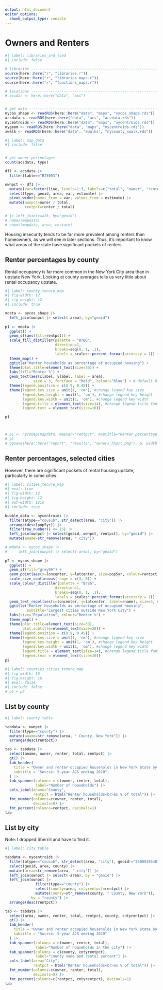 ```yaml
---
output: html_document
editor_options: 
  chunk_output_type: console
---
```

# Owners and Renters

<!-- #| echo: false -->
<!-- #| message: false -->
<!-- #| warning: false -->
<!-- #| note: false -->

```r
#| label: libraries_and_load
#| include: false

# libraries ---------------------------------------------------------------
source(here::here("r", "libraries.r"))
source(here::here("r", "libraries_maps.r"))
source(here::here("r", "functions_maps.r"))

# locations --------------------------------------------------------------
# acsdir <- here::here("data", "acs")


# get data ----------------------------------------------------------------
nycos_shape <- readRDS(here::here("data", "maps", "nycos_shape.rds"))
acsdata <- readRDS(here::here("data", "acs", "acsdata.rds"))
nycentroids <- readRDS(here::here("data", "maps", "nycentroids.rds"))
nygeom <- readRDS(here::here("data", "maps", "nycentroids.rds"))
xwalk <- readRDS(here::here("data", "xwalks", "nycounty_xwalk.rds"))

```


```r
#| label: map_data
#| include: false


# get owner percentages ----------------------------------------
count(acsdata, type)

df1 <- acsdata |> 
  filter(table=="B25003")

ownpct <- df1 |> 
  mutate(var=factor(line, levels=1:3, labels=c("total", "owner", "renter"))) |> 
  select(type, geoid, area, var, estimate) |> 
  pivot_wider(names_from = var, values_from = estimate) |> 
  mutate(ownpct=owner / total,
         rentpct=renter / total)

# |> left_join(xwalk, by="geoid")
# names(mapdata)
# count(mapdata, area, costate)

```


Housing insecurity tends to be far more prevalent among renters than homeowners, as we will see in later sections. Thus, it's important to know what areas of the state have significant pockets of renters.


## Renter percentages by county

Rental occupancy is far more common in the New York City area than in upstate New York. Looking at county averages tells us very little about rental occupancy upstate.


```r
#| label: county_tenure_map
#| fig-width: 12
#| fig-height: 12
#| include: true

mdata <- nycos_shape |>
  left_join(ownpct |> select(-area), by="geoid")
  
p1 <- mdata |> 
  ggplot() +
  geom_sf(aes(fill=rentpct)) +
  scale_fill_distiller(palette = "BrBG", 
                       direction=1, 
                       breaks=seq(0, 1, .1), 
                       labels = scales::percent_format(accuracy = 1)) +
  theme_map() + 
  ggtitle("Renter households as percentage of occupied housing") + 
  theme(plot.title=element_text(size=30)) +
  labs(fill="Renter %") +
  geom_text(aes(xlabel, ylabel, label = area), 
             size = 3, fontface = "bold", colour="blue") + # default 0.25
  theme(legend.position = c(0.9, 0.45)) +
  theme(legend.key.size = unit(1, 'cm'), #change legend key size
        legend.key.height = unit(1, 'cm'), #change legend key height
        legend.key.width = unit(1, 'cm'), #change legend key width
        legend.title = element_text(size=14), #change legend title font size
        legend.text = element_text(size=10))

p1



# p1 <- nycomap(mapdata, mapvar="rentpct", maptitle="Renter percentage by county", direction = 1)
# p1
# ggsave(here::here("report", "results", "owners_hhpct.png"), p, width = 10, height = 6, scale=1.5)

```


## Renter percentages, selected cities

However, there are significant pockets of rental housing upstate, particularly in some cities.

```r
#| label: cities_tenure_map
#| eval: true
#| fig-width: 12
#| fig-height: 12
#| out-width: 12in
#| include: true

bubble_data <- nycentroids |> 
  filter(atype=="cousub", str_detect(area, "city")) |> 
  arrange(desc(pop5yr)) |> 
  filter(row_number() <= 15) |> 
  left_join(ownpct |> select(geoid, ownpct, rentpct), by="geoid") |> 
  mutate(aname=str_remove(area, " city"))

# mdata <- nycos_shape |>
#     left_join(ownpct |> select(-area), by="geoid")
  
p2 <- nycos_shape |> 
  ggplot() +
  geom_sf(fill="grey99") +
  geom_point(aes(x=loncenter, y=latcenter, size=pop5yr, colour=rentpct), alpha=0.5, stroke=FALSE, data=bubble_data) +
  scale_size_continuous(range = c(3, 8)) +
  scale_colour_distiller(palette = "BrBG", 
                       direction=1, 
                       breaks=seq(0, 1, .1), 
                       labels = scales::percent_format(accuracy = 1)) +
  geom_text_repel(aes(x=loncenter, y=latcenter, label=aname), size=4, data=bubble_data) + 
  ggtitle("Renter households as percentage of occupied housing",
          subtitle="Largest cities outside New York City") + 
  labs(size="Population", colour="Renter %") +
  theme_map() +
  theme(plot.title=element_text(size=30),
        plot.subtitle=element_text(size=20)) +
  theme(legend.position = c(0.9, 0.45)) +
  theme(legend.key.size = unit(1, 'cm'), #change legend key size
        legend.key.height = unit(1, 'cm'), #change legend key height
        legend.key.width = unit(1, 'cm'), #change legend key width
        legend.title = element_text(size=14), #change legend title font size
        legend.text = element_text(size=10))
p2 

```


```r
#| label: counties_cities_tenure_map
#| fig-width: 16
#| fig-height: 16
#| eval: false
#| include: false
# p1 + p2

```


## List by county

```r
#| label: county_table

tabdata <- ownpct |> 
  filter(type=="county") |> 
  mutate(aname=str_remove(area, " County, New York")) |> 
  arrange(desc(rentpct))

tab <- tabdata |> 
  select(aname, owner, renter, total, rentpct) |> 
  gt() |> 
  tab_header(
    title = "Owner and renter occupied households in New York State by county",
    subtitle = "Source: 5-year ACS ending 2020"
  ) |> 
  tab_spanner(columns = c(owner, renter, total),
              label="Number of households") |> 
  cols_label(aname="County",
             rentpct = html("Renter households<br>as % of total")) |> 
  fmt_number(columns=c(owner, renter, total),
             decimals=0) |> 
  fmt_percent(columns=rentpct, decimals=1)
tab  

```


## List by city

Note: I dropped Sherrill and have to find it.

```r
#| label: city_table

tabdata <- nycentroids |> 
  filter(atype=="cousub", str_detect(area, "city"), geoid!="3609928640") |> # drop Geneva in Fulton
  select(geoid, area, county) |> 
  mutate(area=str_remove(area, " city")) |> 
  left_join(ownpct |> select(-area), by = "geoid") |> 
  left_join(ownpct |> 
              filter(type=="county") |> 
              select(county=area, cntyrentpct=rentpct) |> 
              mutate(county=str_remove(county, " County, New York")),
            by = "county") |> 
  arrange(desc(rentpct))

tab <- tabdata |> 
  select(area, owner, renter, total, rentpct, county, cntyrentpct) |> 
  gt() |> 
  tab_header(
    title = "Owner and renter occupied households in New York State by city (outside NYC)",
    subtitle = "Source: 5-year ACS ending 2020"
  ) |> 
  tab_spanner(columns = c(owner, renter, total),
              label="Number of households in the city") |> 
  tab_spanner(columns = c(county, cntyrentpct),
              label="County name and rental percent") |> 
  cols_label(area="City",
             rentpct = html("Renter households<br>as % of total")) |> 
  fmt_number(columns=c(owner, renter, total),
             decimals=0) |> 
  fmt_percent(columns=c(rentpct, cntyrentpct), decimals=1)
tab  

 
```

